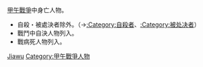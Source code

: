 [[甲午戰爭|甲午戰爭]]中身亡人物。
* 自殺・被處決者除外。（→[[:Category:自殺者|:Category:自殺者]]、[[:Category:被处决者|:Category:被处决者]]）
* 戰鬥中自決人物列入。
* 戰病死人物列入。

[[Category:各戰爭身亡者|Jiawu]]
[[Category:甲午戰爭人物|Category:甲午戰爭人物]]